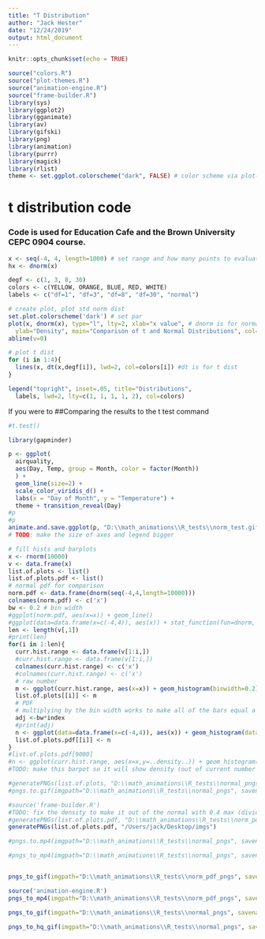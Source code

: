 ```yaml
---
title: "T Distribution"
author: "Jack Hester"
date: "12/24/2019"
output: html_document
---
```


```r
knitr::opts_chunk$set(echo = TRUE)
```

```r
source("colors.R")
source("plot-themes.R")
source("animation-engine.R")
source("frame-builder.R")
library(sys)
library(ggplot2)
library(gganimate)
library(av)
library(gifski)
library(png)
library(animation)
library(purrr)
library(magick)
library(rlist)
theme <- set.ggplot.colorscheme("dark", FALSE) # color scheme via plot-themes.R
```

# t distribution code 

### Code is used for Education Cafe and the Brown University CEPC 0904 course.

```r
x <- seq(-4, 4, length=1000) # set range and how many points to evaluate at (more=smoother line)
hx <- dnorm(x)

degf <- c(1, 3, 8, 30)
colors <- c(YELLOW, ORANGE, BLUE, RED, WHITE)
labels <- c("df=1", "df=3", "df=8", "df=30", "normal")

# create plot, plot std norm dist
set.plot.colorscheme('dark') # set par
plot(x, dnorm(x), type="l", lty=2, xlab="x value", # dnorm is for normal dist
  ylab="Density", main="Comparison of t and Normal Distributions", col="white")
abline(v=0)

# plot t dist
for (i in 1:4){
  lines(x, dt(x,degf[i]), lwd=2, col=colors[i]) #dt is for t dist
}

legend("topright", inset=.05, title="Distributions",
  labels, lwd=2, lty=c(1, 1, 1, 1, 2), col=colors)
```

If you were to 
##Comparing the results to the t test command

```r
#t.test()
```


```r

library(gapminder)

p <- ggplot(
  airquality,
  aes(Day, Temp, group = Month, color = factor(Month))
  ) +
  geom_line(size=2) +
  scale_color_viridis_d() +
  labs(x = "Day of Month", y = "Temperature") +
  theme + transition_reveal(Day)
#p
#p
animate.and.save.ggplot(p, "D:\\math_animations\\R_tests\\norm_test.gif")
# TODO: make the size of axes and legend bigger
```

```r
# fill hists and barplots
x <- rnorm(10000)
v <- data.frame(x)
list.of.plots <- list()
list.of.plots.pdf <- list()
# normal pdf for comparison
norm.pdf <- data.frame(dnorm(seq(-4,4,length=10000)))
colnames(norm.pdf) <- c('x')
bw <- 0.2 # bin width
#ggplot(norm.pdf, aes(x=x)) + geom_line()
#ggplot(data=data.frame(x=c(-4,4)), aes(x)) + stat_function(fun=dnorm, n=101) + scale_c
len <- length(v[,1])
#print(len)
for(i in 1:len){
  curr.hist.range <- data.frame(v[1:i,])
  #curr.hist.range <- data.frame(v[1:i,])
  colnames(curr.hist.range) <- c('x')
  #colnames(curr.hist.range) <- c('x')
  # raw number
  m <- ggplot(curr.hist.range, aes(x=x)) + geom_histogram(binwidth=0.2) + xlim(-4, 4) + theme
  list.of.plots[[i]] <- m
  # PDF
  # multiplying by the bin width works to make all of the bars equal a total height of 1, but not the area under the curve equaling one
  adj <-bw*index
  #print(adj)
  n <- ggplot(data=data.frame(x=c(-4,4)), aes(x)) + geom_histogram(data=curr.hist.range, aes(x=x,y=..density..), binwidth=bw) + stat_function(fun=dnorm, n=101, color=RED, size=1.5) +  xlim(-4, 4) +  theme #+ scale_y_continuous()
  list.of.plots.pdf[[i]] <- n
}
#list.of.plots.pdf[9000]
#n <- ggplot(curr.hist.range, aes(x=x,y=..density..)) + geom_histogram(binwidth=0.2) + xlim(-4, 4) +  theme
#TODO: make this barpot so it will show density (out of current number of points)

#generatePNGs(list.of.plots, "D:\\math_animations\\R_tests\\normal_pngs")
#pngs.to.gif(imgpath="D:\\math_animations\\R_tests\\normal_pngs", savename="D:\\math_animations\\R_tests\\hist.gif")

#source('frame-builder.R')
#TODO: fix the density to make it out of the normal with 0.4 max (divide by total num?)
#generatePNGs(list.of.plots.pdf, "D:\\math_animations\\R_tests\\norm_pdf_pngs")
generatePNGs(list.of.plots.pdf, "/Users/jack/Desktop/imgs")

#pngs.to.mp4(imgpath="D:\\math_animations\\R_tests\\normal_pngs", savename="D:\\math_animations\\R_tests\\hist_mp4.mp4")

#pngs_to_mp4(imgpath="D:\\math_animations\\R_tests\\normal_pngs", savename="D:\\math_animations\\R_tests\\hist_mp4.mp4", frame.rate=10)


pngs_to_gif(imgpath="D:\\math_animations\\R_tests\\norm_pdf_pngs", savename="D:\\math_animations\\R_tests\\norm_pdf_gif.gif", frame.rate=10)

source('animation-engine.R')
pngs_to_mp4(imgpath="D:\\math_animations\\R_tests\\norm_pdf_pngs", savename="D:\\math_animations\\R_tests\\norm_pdf_mp4.mp4", frame.rate=10)

pngs_to_gif(imgpath="D:\\math_animations\\R_tests\\normal_pngs", savename="D:\\math_animations\\R_tests\\hist_pdf_mp4.gif", frame.rate=10)

pngs_to_hq_gif(imgpath="D:\\math_animations\\R_tests\\normal_pngs", savename="D:\\math_animations\\R_tests\\hist_gif_hq.gif", fps_val=10)
```


